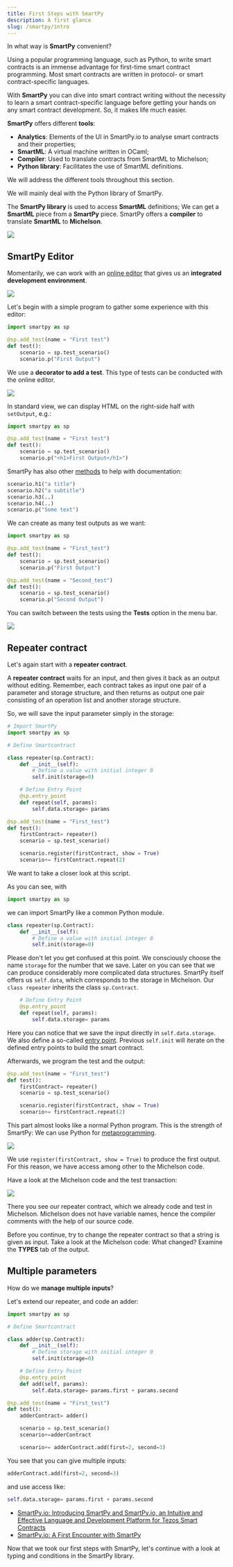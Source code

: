 ```yaml
---
title: First Steps with SmartPy
description: A first glance
slug: /smartpy/intro
---
```



In what way is **SmartPy** convenient?

Using a popular programming language, such as Python, to write smart contracts is an immense advantage for first-time smart contract programming. 
Most smart contracts are written in protocol- or smart contract-specific languages.

With **SmartPy** you can dive into smart contract writing without the necessity to learn a smart contract-specific language before getting your hands on any smart contract development. So, it makes life much easier.

**SmartPy** offers different **tools**: 

* **Analytics**: Elements of the UI in SmartPy.io to analyse smart contracts and their properties;
* **SmartML**: A virtual machine written in OCaml;
* **Compiler**: Used to translate contracts from SmartML to Michelson;
* **Python library**: Facilitates the use of SmartML definitions.

<HighlightBox type="info">

We will address the different tools throughout this section.

</HighlightBox>

We will mainly deal with the Python library of SmartPy. 

The **SmartPy library**  is used to access **SmartML** definitions; We can get a **SmartML** piece from a **SmartPy** piece. SmartPy offers a **compiler** to translate **SmartML** to **Michelson**.

![](images/smartml.png)

## SmartPy Editor

Momentarily, we can work with an [online editor](https://smartpy.io/ide) that gives us an **integrated development environment**.

![](images/editor1.png)

Let's begin with a simple program to gather some experience with this editor:

```python
import smartpy as sp

@sp.add_test(name = "First test")
def test():
    scenario = sp.test_scenario()
    scenario.p("First Output")
```

We use a **decorator to add a test**. This type of tests can be conducted with the online editor.

![](images/editor2.png)

In standard view, we can display HTML on the right-side half with `setOutput`, e.g.:

```python
import smartpy as sp

@sp.add_test(name = "First test")
def test():
    scenario = sp.test_scenario()
    scenario.p("<h1>First Output</h1>")
```

SmartPy has also other [methods](https://smartpy.io/reference.html#_tests_and_scenarios) to help with documentation:

```python
scenario.h1("a title")
scenario.h2("a subtitle")
scenario.h3(..)
scenario.h4(..)
scenario.p("Some text")
```

We can create as many test outputs as we want:

```python
import smartpy as sp

@sp.add_test(name = "First_test")
def test():
    scenario = sp.test_scenario()
    scenario.p("First Output")

@sp.add_test(name = "Second_test")
def test():
    scenario = sp.test_scenario()
    scenario.p("Second Output")
```

You can switch between the tests using the **Tests** option in the menu bar.

![](images/editor_tests.png)

## Repeater contract

Let's again start with a **repeater contract**.

A **repeater contract** waits for an input, and then gives it back as an output without editing. Remember, each contract takes as input one pair of a parameter and storage structure, and then returns as output one pair consisting of an operation list and another storage structure.

So, we will save the input parameter simply in the storage:

```python
# Import SmartPy
import smartpy as sp

# Define Smartcontract

class repeater(sp.Contract):
    def __init__(self):
        # Define a value with initial integer 0
        self.init(storage=0)

    # Define Entry Point
    @sp.entry_point
    def repeat(self, params):
        self.data.storage= params

@sp.add_test(name = "First_test")
def test():
    firstContract= repeater()
    scenario = sp.test_scenario()

    scenario.register(firstContract, show = True)
    scenario+= firstContract.repeat(2)
```

We want to take a closer look at this script.

As you can see, with

```python
import smartpy as sp
```

we can import SmartPy like a common Python module.

```python
class repeater(sp.Contract):
    def __init__(self):
        # Define a value with initial integer 0
        self.init(storage=0)
```

Please don't let you get confused at this point. We consciously choose the name `storage` for the number that we save. Later on you can see that we can produce considerably more complicated data structures. SmartPy itself offers us `self.data`, which corresponds to the storage in Michelson. Our `class repeater` inherits the class `sp.Contract`.

```python
    # Define Entry Point
    @sp.entry_point
    def repeat(self, params):
        self.data.storage= params
```

Here you can notice that we save the input directly in `self.data.storage`. We also define a so-called [entry point](https://blog.nomadic-labs.com/michelson-updates-in-005.html). Previous `self.init` will iterate on the defined entry points to build the smart contract.

Afterwards, we program the test and the output:

```python
@sp.add_test(name = "First_test")
def test():
    firstContract= repeater()
    scenario = sp.test_scenario()

    scenario.register(firstContract, show = True)
    scenario+= firstContract.repeat(2)
```

This part almost looks like a normal Python program. This is the strength of SmartPy: We can use Python for [metaprogramming](https://en.wikipedia.org/wiki/Metaprogramming).

![](images/editor3.png)

We use `register(firstContract, show = True)` to produce the first output. For this reason, we have access among other to the Michelson code.

Have a look at the Michelson code and the test transaction:

![](images/editor_tx.png)

There you see our repeater contract, which we already code and test in Michelson. Michelson does not have variable names, hence the compiler comments with the help of our source code.

<HighlightBox type="tip">

Before you continue, try to change the repeater contract so that a string is given as input.
Take a look at the Michelson code: What changed? Examine the **TYPES** tab of the output.

</HighlightBox>

## Multiple parameters

How do we **manage multiple inputs**?

Let's extend our repeater, and code an adder:

```python
import smartpy as sp

# Define Smartcontract

class adder(sp.Contract):
    def __init__(self):
        # Define storage with initial integer 0
        self.init(storage=0)

    # Define Entry Point
    @sp.entry_point
    def add(self, params):
        self.data.storage= params.first + params.second

@sp.add_test(name = "First_test")
def test():
    adderContract= adder()

    scenario = sp.test_scenario()
    scenario+=adderContract

    scenario+= adderContract.add(first=2, second=3)
```

You see that you can give multiple inputs:

```python
adderContract.add(first=2, second=3)
```

and use access like:

```python
self.data.storage= params.first + params.second
```

<HighlightBox type="reading">
<ul>
<li><a href="https://medium.com/@SmartPy_io/introducing-smartpy-and-smartpy-io-d4013bee7d4e">SmartPy.io: Introducing SmartPy and SmartPy.io, an Intuitive and Effective Language and Development Platform for Tezos Smart Contracts</a></li>
<li><a href="https://medium.com/@SmartPy_io/a-first-encounter-with-smartpy-70e28bfeed79">SmartPy.io: A First Encounter with SmartPy</a></li>
</ul>
</HighlightBox>

Now that we took our first steps with SmartPy, let's continue with a look at typing and conditions in the SmartPy library.

